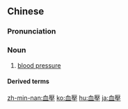 {{also|血圧|血压}}
==Chinese==
{{zh-forms|s=血压}}

===Pronunciation===
{{zh-pron
|m=血yā
|c=hyut3 aat3
|h=pfs=hiet-ap
|mn=qz,twv,xm,zz:hiat-ap/qz,tp,xm:huih-ap/kh,zz:hoeh-ap
|cat=n
}}

===Noun===
{{zh-noun}}

# [[blood pressure]]

====Derived terms====
{{zh-der|低血壓|高血壓|血壓計}}

{{zh-cat|Advanced}}

[[zh-min-nan:血壓]]
[[ko:血壓]]
[[hu:血壓]]
[[ja:血壓]]